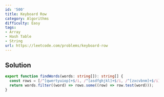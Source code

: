 ```yaml
---
id: '500'
title: Keyboard Row
category: Algorithms
difficulty: Easy
tags:
- Array
- Hash Table
- String
url: https://leetcode.com/problems/keyboard-row
---
```


## Solution

```typescript filename="solution.ts" copy
export function findWords(words: string[]): string[] {
  const rows = [/^[qwertyuiop]+$/i, /^[asdfghjkl]+$/i, /^[zxcvbnm]+$/i];
  return words.filter((word) => rows.some((row) => row.test(word)));
}
```

